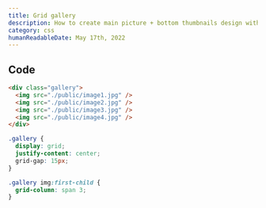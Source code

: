 ```yaml
---
title: Grid gallery
description: How to create main picture + bottom thumbnails design with Grid.
category: css
humanReadableDate: May 17th, 2022
---
```


## Code

```html
<div class="gallery">
  <img src="./public/image1.jpg" />
  <img src="./public/image2.jpg" />
  <img src="./public/image3.jpg" />
  <img src="./public/image4.jpg" />
</div>
```

```css
.gallery {
  display: grid;
  justify-content: center;
  grid-gap: 15px;
}

.gallery img:first-child {
  grid-column: span 3;
}
```
